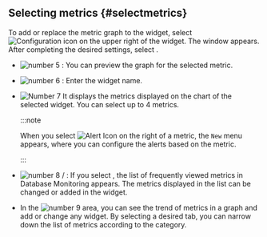 ## Selecting metrics {#selectmetrics}

To add or replace the metric graph to the widget, select ![Configuration icon](/img/ico-setting.svg) on the upper right of the widget. The <Cmdname sid="TTL06220" className="uitext" /> window appears. After completing the desired settings, select <Cmdname sid="save" className="uitext" />.

<ProdImg img='db-metrics-select.png' desc='Metric Selection'/>

- ![number 5](/img/number-05.png) <Cmdname sid="preview" className="uitext" />: You can preview the graph for the selected metric.

- ![number 6](/img/number-06.png) <Cmdname sid="title" className="uitext" />: Enter the widget name.

- ![Number 7](/img/number-07.png) It displays the metrics displayed on the chart of the selected widget. You can select up to 4 metrics.

  :::note

  When you select ![Alert Icon](/img/ic-alert.svg) on the right of a metric, the <Cmdname sid="side_eventSetting" className="uitext" /> <code className="newfunc">New</code> menu appears, where you can configure the alerts based on the metric.

  :::

- ![number 8](/img/number-08.png) <Cmdname sid="BTN06197" className="uitext" /> / <Cmdname sid="BTN06198" className="uitext" />: If you select <Cmdname sid="BTN06197" className="uitext" />, the list of frequently viewed metrics in Database Monitoring appears. The metrics displayed in the list can be changed or added in the widget.

- In the ![number 9](/img/ic-number-09.svg) area, you can see the trend of metrics in a graph and add or change any widget. By selecting a desired tab, you can narrow down the list of metrics according to the category.
